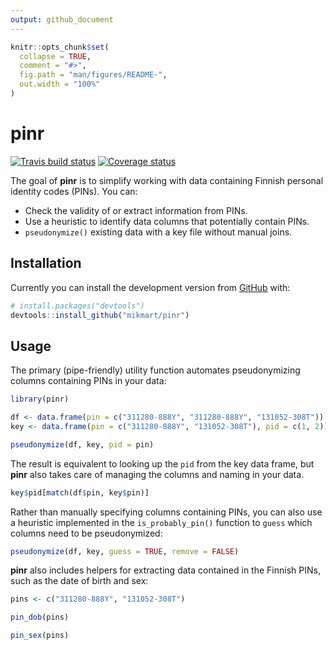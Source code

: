 ```yaml
---
output: github_document
---
```


<!-- README.md is generated from README.Rmd. Please edit that file -->


```r
knitr::opts_chunk$set(
  collapse = TRUE,
  comment = "#>",
  fig.path = "man/figures/README-",
  out.width = "100%"
)
```
# pinr
[![Travis build status](https://travis-ci.org/mikmart/pinr.svg?branch=master)](https://travis-ci.org/mikmart/pinr)
[![Coverage status](https://codecov.io/gh/mikmart/pinr/branch/master/graph/badge.svg)](https://codecov.io/github/mikmart/pinr?branch=master)

The goal of **pinr** is to simplify working with data containing Finnish
personal identity codes (PINs). You can:

  * Check the validity of or extract information from PINs.
  * Use a heuristic to identify data columns that potentially contain PINs.
  * `pseudonymize()` existing data with a key file without manual joins.

## Installation

Currently you can install the development version from [GitHub](https://github.com/) with:

``` r
# install.packages("devtools")
devtools::install_github("mikmart/pinr")
```

## Usage

The primary (pipe-friendly) utility function automates pseudonymizing columns containing PINs in your data:

```r
library(pinr)

df <- data.frame(pin = c("311280-888Y", "311280-888Y", "131052-308T"))
key <- data.frame(pin = c("311280-888Y", "131052-308T"), pid = c(1, 2))

pseudonymize(df, key, pid = pin)
```

The result is equivalent to looking up the `pid` from the key data frame, but **pinr** also takes care of managing the columns and naming in your data.

```r
key$pid[match(df$pin, key$pin)]
```

Rather than manually specifying columns containing PINs, you can also use a heuristic implemented in the `is_probably_pin()` function to `guess` which columns need to be pseudonymized:

```r
pseudonymize(df, key, guess = TRUE, remove = FALSE)
```

**pinr** also includes helpers for extracting data contained in the Finnish PINs, such as the date of birth and sex:

```r
pins <- c("311280-888Y", "131052-308T")

pin_dob(pins)

pin_sex(pins)
```


